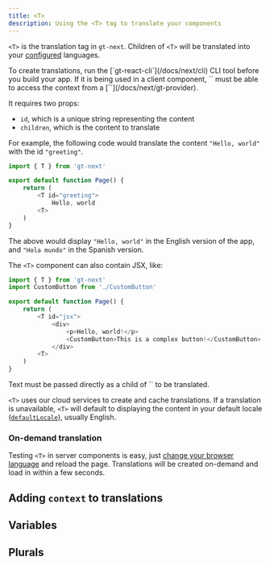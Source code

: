 ```yaml
---
title: <T>
description: Using the <T> tag to translate your components
---
```


`<T>` is the translation tag in `gt-next`. Children of `<T>` will be translated into your [configured](/docs/next/advanced/config) languages.

<Callout>
    To create translations, run the [`gt-react-cli`](/docs/next/cli) CLI tool before you build your app.
</Callout>

<Callout type="warn">
    If it is being used in a client component, `<T>` must be able to access the context from a [`<GTProvider>`](/docs/next/gt-provider).
</Callout>

It requires two props:
- `id`, which is a unique string representing the content 
- `children`, which is the content to translate

For example, the following code would translate the content `"Hello, world"` with the id `"greeting"`.

```javascript copy
import { T } from 'gt-next'

export default function Page() {
    return (
        <T id="greeting">
            Hello, world
        <T>
    )
}
```

The above would display `"Hello, world"` in the English version of the app, and `"Hola mundo"` in the Spanish version.

The `<T>` component can also contain JSX, like:

```javascript copy
import { T } from 'gt-next'
import CustomButton from './CustomButton'

export default function Page() {
    return (
        <T id="jsx">
            <div>
                <p>Hello, world!</p>
                <CustomButton>This is a complex button!</CustomButton>
            </div>
        <T>
    )
}
```

<Callout type="warn">
    Text must be passed directly as a child of `<T>` to be translated.
</Callout>

`<T>` uses our cloud services to create and cache translations. If a translation is unavailable, `<T>` will default to displaying the content in your default locale ([`defaultLocale`](/docs/next/advanced/config#defaultlocale)), usually English.

### On-demand translation

Testing `<T>` in server components is easy, just [change your browser language](https://support.google.com/chrome/answer/173424) and reload the page. 
Translations will be created on-demand and load in within a few seconds.

## Adding `context` to translations

## Variables

## Plurals